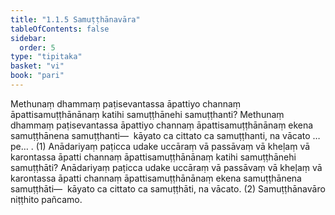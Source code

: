 ```yaml
---
title: "1.1.5 Samuṭṭhānavāra"
tableOfContents: false
sidebar:
  order: 5
type: "tipitaka"
basket: "vi"
book: "pari"
---
```



<DynamicBreadcrumb />

<Division number="184" book="pari" e="ch" v="5" p="80">

<Paragraph number="579" book="pari">
Methunaṃ dhammaṃ paṭisevantassa āpattiyo channaṃ āpattisamuṭṭhānānaṃ katihi samuṭṭhānehi samuṭṭhanti? Methunaṃ dhammaṃ paṭisevantassa āpattiyo channaṃ āpattisamuṭṭhānānaṃ ekena samuṭṭhānena samuṭṭhanti—  kāyato ca cittato ca samuṭṭhanti, na vācato …pe… . (1)
</Paragraph>

<Paragraph number="580" book="pari">
Anādariyaṃ paṭicca udake uccāraṃ vā passāvaṃ vā kheḷaṃ vā karontassa āpatti channaṃ āpattisamuṭṭhānānaṃ katihi samuṭṭhānehi samuṭṭhāti? Anādariyaṃ paṭicca udake uccāraṃ vā passāvaṃ vā kheḷaṃ vā karontassa āpatti channaṃ āpattisamuṭṭhānānaṃ ekena samuṭṭhānena samuṭṭhāti—  kāyato ca cittato ca samuṭṭhāti, na vācato. (2)

</Paragraph>
</Division>

<Paragraph number="581" type="center" book="pari">
Samuṭṭhānavāro niṭṭhito pañcamo.
</Paragraph>